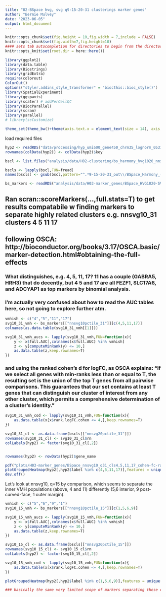 ```yaml
---
title: "02-BSpace hvg, svg q9-15-20-31 clusterings marker genes"
author: "Bernie Mulvey"
date: "2023-06-05"
output: html_document
---
```


```r
knitr::opts_chunk$set(fig.height = 10,fig.width = 7,include = FALSE)
knitr::opts_chunk$set(fig.width=7,fig.height=10)
#### sets tab autocompletion for directories to begin from the directory containing the .Rproj session, instead of the script's directory if different
knitr::opts_knit$set(root.dir = here::here())

library(ggplot2)
library(data.table)
library(Biostrings)
library(gridExtra)
require(colorout)
ColorOut()
options("styler.addins_style_transformer" = "biocthis::bioc_style()")
library(SpatialExperiment)
library(ggspavis)
library(scater) # addPerCellQC
library(BiocParallel)
library(scran)
library(parallel)
# library(scCustomize)

theme_set(theme_bw()+theme(axis.text.x = element_text(size = 14), axis.title.x = element_text(size = 16), axis.text.y = element_text(size = 14), axis.title.y = element_text(size =16), plot.title = element_text(size = 20,hjust=0.5), strip.text = element_text(size=18), legend.text = element_text(size=10), legend.title = element_text(size=11,hjust=0.5)))
```

load required files
```r
hyp2 <- readRDS("data/processing/hyp_umi600_gene450_chrm35_lognorm_053123.RDS")
rownames(colData(hyp2)) <- colData(hyp2)$key

bscl <- list.files("analysis/data/H02-clustering/bs_harmony_hvg1020_nnsvg1020_9-15-20-31_out",pattern=".txt",full.names = T)

bscls <- lapply(bscl,FUN=fread)
names(bscls) <- gsub(bscl,pattern="^.*9-15-20-31_out\\/BSpace_Harmony_(.*)\\.txt$",replacement="\\1")

bs_markers <- readRDS("analysis/data/H03-marker_genes/BSpace_HVG1020-SVG1020_q9-15-20-31_findmarkers_out.RDS")
```

## Ran scran::scoreMarkers(...,full.stats=T) to get results compatabile w finding markers to separate highly related clusters e.g. nnsvg10_31 clusters 4 5 11 17
## following OSCA: http://bioconductor.org/books/3.17/OSCA.basic/marker-detection.html#obtaining-the-full-effects

### What distinguishes, e.g. 4, 5, 11, 17? 11 has a couple (GABRA5, HRH3) that do decently, but 4 5 and 17 are all FEZF1, SLC17A6, and ADCYAP1 as top markers by binomial analysis.
### I'm actually very confused about how to read the AUC tables here, so not going to explore further atm.
```r
vmhish <- c("4","5","11","17")
svg10_31_vmh <- bs_markers[["nnsvg10pctile_31"]][c(4,5,11,17)]
colnames(as.data.table(svg10_31_vmh[[1]]))

svg10_31_vmh_aucs <- lapply(svg10_31_vmh,FUN=function(x){
    y <- x$full.AUC[,colnames(x$full.AUC) %in% vmhish]
    z <- y[computeMinRank(y) <= 10,]
    as.data.table(z,keep.rownames=T)
})

```

### and using the ranked cohen's d for logFC, as OSCA explains: "If we select all genes with min-ranks less than or equal to T, the resulting set is the union of the top T genes from all pairwise comparisons. This guarantees that our set contains at least T genes that can distinguish our cluster of interest from any other cluster, which permits a comprehensive determination of a cluster’s identity."

```r
svg10_31_vmh_cod <- lapply(svg10_31_vmh,FUN=function(x){
    as.data.table(x[x$rank.logFC.cohen <= 4,],keep.rownames=T)
})

svg10_31_cl <- as.data.frame(bscls[["nnsvg20pctile_31"]])
rownames(svg10_31_cl) <- svg10_31_cl$rn
colLabels(hyp2) <- factor(svg10_31_cl[,2])


rownames(hyp2) <- rowData(hyp2)$gene_name

pdf("plots/H03-marker_genes/BSpace_nnsvg10_q31_cls4,5,11,17_cohen-fc-rank4_heat.pdf")
plotGroupedHeatmap(hyp2[,hyp2$label %in% c(4,5,11,17)],features = unique(c(svg10_31_vmh_cod[[1]]$rn,svg10_31_vmh_cod[[2]]$rn,svg10_31_vmh_cod[[3]]$rn,svg10_31_vmh_cod[[4]]$rn)),center=T,group="label")
dev.off()

```

Let's look at nnsvg10, q=15 by comparison, which seems to separate the inner VMH populations (above, 4 and 11) differently (5,6 interior, 9 post-curved-face, 1 outer margin).
```r

vmhish <- c("5","6","9","1")
svg10_15_vmh <- bs_markers[["nnsvg10pctile_15"]][c(1,5,6,9)]

svg10_15_vmh_aucs <- lapply(svg10_15_vmh,FUN=function(x){
    y <- x$full.AUC[,colnames(x$full.AUC) %in% vmhish]
    z <- y[computeMinRank(y) <= 10,]
    as.data.table(z,keep.rownames=T)
})

svg10_15_cl <- as.data.frame(bscls[["nnsvg20pctile_15"]])
rownames(svg10_15_cl) <- svg10_15_cl$rn
colLabels(hyp2) <- factor(svg10_15_cl[,2])

svg10_15_vmh_cod <- lapply(svg10_15_vmh,FUN=function(x){
    as.data.table(x[x$rank.logFC.cohen <= 4,],keep.rownames=T)
})

plotGroupedHeatmap(hyp2[,hyp2$label %in% c(1,5,6,9)],features = unique(c(svg10_15_vmh_cod[[1]]$rn,svg10_15_vmh_cod[[2]]$rn,svg10_15_vmh_cod[[3]]$rn,svg10_15_vmh_cod[[4]]$rn)),center=T,group="label")

### basically the same very limited scope of markers separating these clusters.
```


